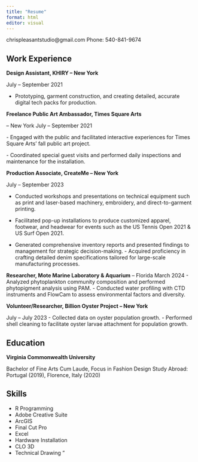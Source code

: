 ```yaml
---
title: "Resume"
format: html
editor: visual
---
```


chrispleasantstudio\@gmail.com Phone: 540-841-9674

## Work Experience

**Design Assistant, KHIRY -- New York**

July -- September 2021

-   Prototyping, garment construction, and creating detailed, accurate digital tech packs for production.

**Freelance Public Art Ambassador, Times Square Arts**

-- New York July -- September 2021

\- Engaged with the public and facilitated interactive experiences for Times Square Arts' fall public art project.

\- Coordinated special guest visits and performed daily inspections and maintenance for the installation.

**Production Associate, CreateMe -- New York**

July -- September 2023

-   Conducted workshops and presentations on technical equipment such as print and laser-based machinery, embroidery, and direct-to-garment printing.

-   Facilitated pop-up installations to produce customized apparel, footwear, and headwear for events such as the US Tennis Open 2021 & US Surf Open 2021.

-   Generated comprehensive inventory reports and presented findings to management for strategic decision-making. - Acquired proficiency in crafting detailed denim specifications tailored for large-scale manufacturing processes.

**Researcher, Mote Marine Laboratory & Aquarium** -- Florida March 2024 - Analyzed phytoplankton community composition and performed phytopigment analysis using PAM. - Conducted water profiling with CTD instruments and FlowCam to assess environmental factors and diversity.

**Volunteer/Researcher, Billion Oyster Project -- New York**

July -- July 2023 - Collected data on oyster population growth. - Performed shell cleaning to facilitate oyster larvae attachment for population growth.

## Education

**Virginia Commonwealth University**

Bachelor of Fine Arts Cum Laude, Focus in Fashion Design Study Abroad: Portugal (2019), Florence, Italy (2020)

## Skills

-   R Programming
-   Adobe Creative Suite
-   ArcGIS
-   Final Cut Pro
-   Excel
-   Hardware Installation
-   CLO 3D
-   Technical Drawing "
